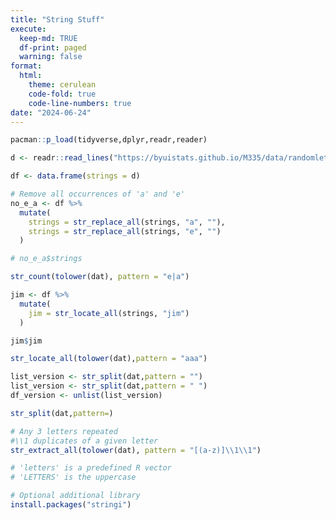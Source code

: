 ```yaml
---
title: "String Stuff"
execute:
  keep-md: TRUE
  df-print: paged
  warning: false
format:
  html:
    theme: cerulean
    code-fold: true
    code-line-numbers: true
date: "2024-06-24"
---
```


```r
pacman::p_load(tidyverse,dplyr,readr,reader)
```


```r
d <- readr::read_lines("https://byuistats.github.io/M335/data/randomletters.txt")
```

```r
df <- data.frame(strings = d)
```

```r
# Remove all occurrences of 'a' and 'e'
no_e_a <- df %>%
  mutate(
    strings = str_replace_all(strings, "a", ""),
    strings = str_replace_all(strings, "e", "")
  )

# no_e_a$strings
```

```r
str_count(tolower(dat), pattern = "e|a")
```


```r
jim <- df %>%
  mutate(
    jim = str_locate_all(strings, "jim")
  )

jim$jim
```

```r
str_locate_all(tolower(dat),pattern = "aaa")
```

```r
list_version <- str_split(dat,pattern = "")
list_version <- str_split(dat,pattern = " ")
df_version <- unlist(list_version)
```

```r
str_split(dat,pattern=)
```

```r
# Any 3 letters repeated
#\\1 duplicates of a given letter
str_extract_all(tolower(dat), pattern = "[(a-z)]\\1\\1")
```

```r
# 'letters' is a predefined R vector
# 'LETTERS' is the uppercase

# Optional additional library
install.packages("stringi")
```



